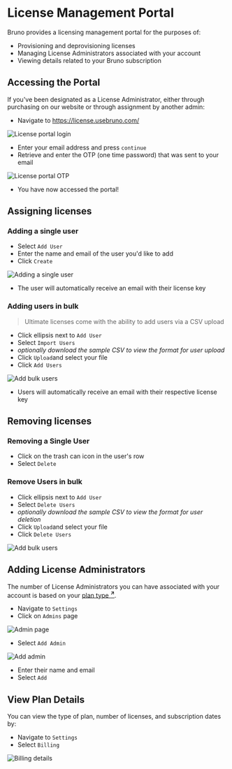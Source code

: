 
# License Management Portal

Bruno provides a licensing management portal for the purposes of:

- Provisioning and deprovisioning licenses
- Managing License Administrators associated with your account
- Viewing details related to your Bruno subscription

## Accessing the Portal

If you've been designated as a License Administrator, either through purchasing on our website or through assignment by another admin:

- Navigate to https://license.usebruno.com/ 

<Image src="/screenshots/license-management/licenseportalenteremail.webp" alt="License portal login" width={800} height={600} className="rounded mt-4" />

- Enter your email address and press `continue`
- Retrieve and enter the OTP (one time password) that was sent to your email

<Image src="/screenshots/license-management/licenseportalenterotp.webp" alt="License portal OTP" width={800} height={600} className="rounded mt-4" />

- You have now accessed the portal! 

## Assigning licenses

### Adding a single user

- Select `Add User`
- Enter the name and email of the user you'd like to add
- Click `Create`

<Image src="/screenshots/license-management/addsingleuser.webp" alt="Adding a single user" width={800} height={600} className="rounded mt-4" />

- The user will automatically receive an email with their license key

### Adding users in bulk

> Ultimate licenses come with the ability to add users via a CSV upload

- Click ellipsis next to `Add User`
- Select `Import Users`
- *optionally download the sample CSV to view the format for user upload*
- Click `Upload`and select your file
- Click `Add Users`

<Image src="/screenshots/license-management/addbulkusers.webp" alt="Add bulk users" width={800} height={600} className="rounded mt-4" />

- Users will automatically receive an email with their respective license key

## Removing licenses 

### Removing a Single User

- Click on the trash can icon in the user's row
- Select `Delete`

### Remove Users in bulk
- Click ellipsis next to `Add User`
- Select `Delete Users`
- *optionally download the sample CSV to view the format for user deletion*
- Click `Upload`and select your file
- Click `Delete Users`

<Image src="/screenshots/license-management/deletebulkusers.webp" alt="Add bulk users" width={800} height={600} className="rounded mt-4" />

## Adding License Administrators

The number of License Administrators you can have associated with your account is based on your [plan type <strong><sup>↗</sup></strong>](https://www.usebruno.com/pricing). 

- Navigate to `Settings`
- Click on `Admins` page

<Image src="/screenshots/license-management/adminpage.webp" alt="Admin page" width={800} height={600} className="rounded mt-4" />

- Select `Add Admin`

<Image src="/screenshots/license-management/addadmin.webp" alt="Add admin" width={800} height={600} className="rounded mt-4" />

- Enter their name and email
- Select `Add`

## View Plan Details

You can view the type of plan, number of licenses, and subscription dates by:

- Navigate to `Settings`
- Select `Billing`

<Image src="/screenshots/license-management/billingdetails.webp" alt="Billing details" width={800} height={600} className="rounded mt-4" />
